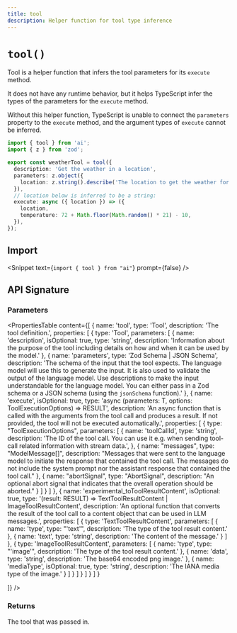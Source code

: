 ```yaml
---
title: tool
description: Helper function for tool type inference
---
```


# `tool()`

Tool is a helper function that infers the tool parameters for its `execute` method.

It does not have any runtime behavior, but it helps TypeScript infer the types of the parameters for the `execute` method.

Without this helper function, TypeScript is unable to connect the `parameters` property to the `execute` method,
and the argument types of `execute` cannot be inferred.

```ts highlight={"1,4,9,10"}
import { tool } from 'ai';
import { z } from 'zod';

export const weatherTool = tool({
  description: 'Get the weather in a location',
  parameters: z.object({
    location: z.string().describe('The location to get the weather for'),
  }),
  // location below is inferred to be a string:
  execute: async ({ location }) => ({
    location,
    temperature: 72 + Math.floor(Math.random() * 21) - 10,
  }),
});
```

## Import

<Snippet text={`import { tool } from "ai"`} prompt={false} />

## API Signature

### Parameters

<PropertiesTable
  content={[
    {
      name: 'tool',
      type: 'Tool',
      description: 'The tool definition.',
      properties: [
        {
          type: 'Tool',
          parameters: [
            {
              name: 'description',
              isOptional: true,
              type: 'string',
              description:
                'Information about the purpose of the tool including details on how and when it can be used by the model.'
            },
            {
              name: 'parameters',
              type: 'Zod Schema | JSON Schema',
              description:
                'The schema of the input that the tool expects. The language model will use this to generate the input. It is also used to validate the output of the language model. Use descriptions to make the input understandable for the language model. You can either pass in a Zod schema or a JSON schema (using the `jsonSchema` function).'
            },
            {
              name: 'execute',
              isOptional: true,
              type: 'async (parameters: T, options: ToolExecutionOptions) => RESULT',
              description:
                'An async function that is called with the arguments from the tool call and produces a result. If not provided, the tool will not be executed automatically.',
                properties: [
                  {
                    type: "ToolExecutionOptions",
                    parameters: [
                      {
                      name: 'toolCallId',
                      type: 'string',
                      description: 'The ID of the tool call. You can use it e.g. when sending tool-call related information with stream data.',
                    },
                    {
                        name: "messages",
                        type: "ModelMessage[]",
                        description: "Messages that were sent to the language model to initiate the response that contained the tool call. The messages do not include the system prompt nor the assistant response that contained the tool call."
                      },
                      {
                        name: "abortSignal",
                        type: "AbortSignal",
                        description: "An optional abort signal that indicates that the overall operation should be aborted."
                      }
                    ]
                  }
                ]
            },
            {
              name: 'experimental_toToolResultContent',
              isOptional: true,
              type: '(result: RESULT) => TextToolResultContent | ImageToolResultContent',
              description: 'An optional function that converts the result of the tool call to a content object that can be used in LLM messages.',
              properties: [
                {
                  type: 'TextToolResultContent',
                  parameters: [
                    {
                      name: 'type',
                      type: "'text'",
                      description: 'The type of the tool result content.'
                    },
                    {
                      name: 'text',
                      type: 'string',
                      description: 'The content of the message.'
                    }
                  ]
                },
                {
                  type: 'ImageToolResultContent',
                  parameters: [
                    {
                      name: 'type',
                      type: "'image'",
                      description: 'The type of the tool result content.'
                    },
                    {
                      name: 'data',
                      type: 'string',
                      description: 'The base64 encoded png image.'
                    },
                    {
                      name: 'mediaType',
                      isOptional: true,
                      type: 'string',
                      description: 'The IANA media type of the image.'
                    }
                  ]
                }
              ]
            }
          ]
        }
      ]
    }

]}
/>

### Returns

The tool that was passed in.
